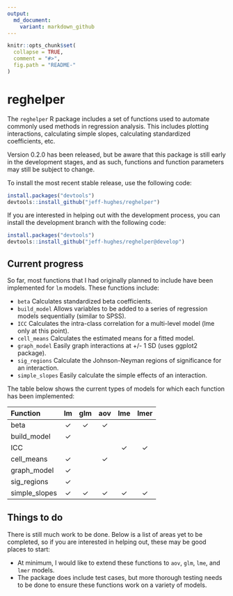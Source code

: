 ```yaml
---
output:
  md_document:
    variant: markdown_github
---
```


<!-- README.md is generated from README.Rmd. Please edit that file -->

```r
knitr::opts_chunk$set(
  collapse = TRUE,
  comment = "#>",
  fig.path = "README-"
)
```
# reghelper

The `reghelper` R package includes a set of functions used to automate commonly
used methods in regression analysis. This includes plotting interactions,
calculating simple slopes, calculating standardized coefficients, etc.

Version 0.2.0 has been released, but be aware that this package is still early
in the development stages, and as such, functions and function parameters may
still be subject to change.

To install the most recent stable release, use the following code:
```R
install.packages("devtools")
devtools::install_github("jeff-hughes/reghelper")
```

If you are interested in helping out with the development process, you
can install the development branch with the following code:
```R
install.packages("devtools")
devtools::install_github("jeff-hughes/reghelper@develop")
```

## Current progress

So far, most functions that I had originally planned to include have been
implemented for `lm` models. These functions include:

* `beta` Calculates standardized beta coefficients.
* `build_model` Allows variables to be added to a series of regression models
sequentially (similar to SPSS).
* `ICC` Calculates the intra-class correlation for a multi-level model (lme only
at this point).
* `cell_means` Calculates the estimated means for a fitted model.
* `graph_model` Easily graph interactions at +/- 1 SD (uses ggplot2 package).
* `sig_regions` Calculate the Johnson-Neyman regions of significance for an
interaction.
* `simple_slopes` Easily calculate the simple effects of an interaction.

The table below shows the current types of models for which each function has
been implemented:

| Function      | lm       | glm      | aov      | lme      | lmer     |
| :------------ | :------: | :------: | :------: | :------: | :------: |
| beta          | &#10003; | &#10003; | &#10003; |          |          |
| build_model   | &#10003; |          |          |          |          |
| ICC           |          |          |          | &#10003; | &#10003; |
| cell_means    | &#10003; |          | &#10003; |          |          |
| graph_model   | &#10003; |          |          |          |          |
| sig_regions   | &#10003; |          |          |          |          |
| simple_slopes | &#10003; | &#10003; | &#10003; | &#10003; | &#10003; |

## Things to do

There is still much work to be done. Below is a list of areas yet to be
completed, so if you are interested in helping out, these may be good places to
start:

* At minimum, I would like to extend these functions to `aov`, `glm`, `lme`, and
`lmer` models.
* The package does include test cases, but more thorough testing needs to be
done to ensure these functions work on a variety of models.
